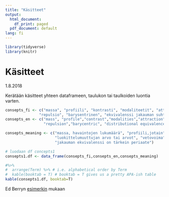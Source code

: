 ```yaml
---
title: "Käsitteet"
output:
  html_document:
    df_print: paged
  pdf_document: default
lang: fi
---
```


```r
library(tidyverse)
library(knitr)
```

# Käsitteet

1.8.2018

Kerätään käsitteet yhteen dataframeen, taulukon tai taulkoiden luontia varten.

```r
consepts_fi <- c("massa", "profiili", "kontrasti", "modaliteetit", "attraktio",
               "repulsio", "barysentrinen", "ekvivalenssi jakauman suhteen" )
consepts_en <- c("mass", "profile","contrast","modalities","attraction",
                 "repulsion","barycentric", "distributional equivalence" )

consepts_meaning <- c("massa, havaintojen lukumäärä", "profiili,jotain", "ääripäät",
                      "luokittelumuuttujan arvo tai arvot", "vetovoima", "työntövoima", "painotettu keskiarvo", 
                      "jakauman ekvivalenssi on tärkein periaate")

# luodaan df concepts1
consepts1.df <- data_frame(consepts_fi,consepts_en,consepts_meaning)

#%>%
#  arrange(Term) %>% # i.e. alphabetical order by Term
#  kable(booktab = T) # booktab = T gives us a pretty APA-ish table
kable(consepts1.df, booktab=T)

```

Ed Berryn [esimerkin](https://eddjberry.netlify.com/post/writing-your-thesis-with-bookdown/) mukaan

